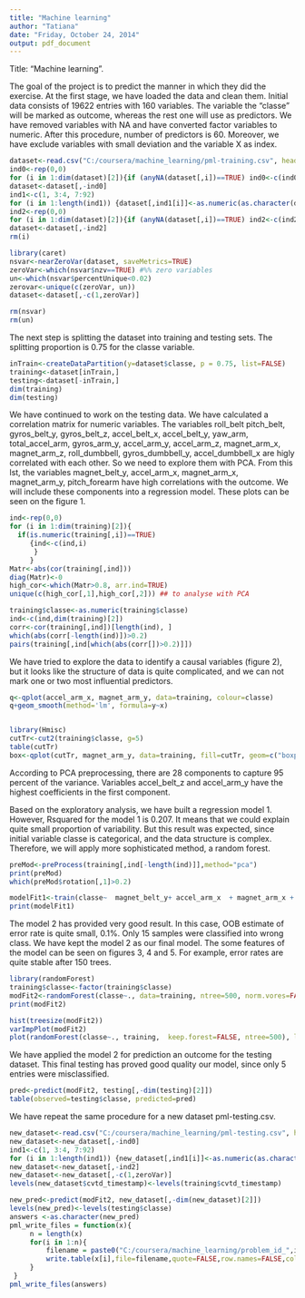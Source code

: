 ```yaml
---
title: "Machine learning"
author: "Tatiana"
date: "Friday, October 24, 2014"
output: pdf_document
---
```

Title: "Machine learning".


The goal of the project is to predict the manner in which they did the exercise.  At the first stage, we have loaded the data and clean them. Initial data consists of 19622 entries with 160 variables. The variable the "classe"  will be marked as outcome, whereas the rest one will use as predictors. We have removed variables with NA and have converted factor variables to numeric. After this procedure, number of predictors is 60. Moreover, we have exclude variables with small deviation and the variable X as index. 

```r
dataset<-read.csv("C:/coursera/machine_learning/pml-training.csv", header=TRUE)
ind0<-rep(0,0)
for (i in 1:dim(dataset)[2]){if (anyNA(dataset[,i])==TRUE) ind0<-c(ind0, i)}
dataset<-dataset[,-ind0]
ind1<-c(1, 3:4, 7:92)
for (i in 1:length(ind1)) {dataset[,ind1[i]]<-as.numeric(as.character(dataset[,ind1[i]]))}
ind2<-rep(0,0)
for (i in 1:dim(dataset)[2]){if (anyNA(dataset[,i])==TRUE) ind2<-c(ind2, i)}
dataset<-dataset[,-ind2]
rm(i)

library(caret)
nsvar<-nearZeroVar(dataset, saveMetrics=TRUE)
zeroVar<-which(nsvar$nzv==TRUE) #%% zero variables
un<-which(nsvar$percentUnique<0.02)
zerovar<-unique(c(zeroVar, un))
dataset<-dataset[,-c(1,zeroVar)]

rm(nsvar)
rm(un)
```

The next step is splitting the dataset into training and testing sets. The splitting proportion is 0.75 for the classe variable.

```r
inTrain<-createDataPartition(y=dataset$classe, p = 0.75, list=FALSE)
training<-dataset[inTrain,]
testing<-dataset[-inTrain,]
dim(training)
dim(testing)
```
We have continued to work on the testing data. We have calculated a correlation matrix for numeric variables. The variables roll_belt pitch_belt, gyros_belt_y, gyros_belt_z, accel_belt_x, accel_belt_y, yaw_arm, total_accel_arm, gyros_arm_y, accel_arm_y, accel_arm_z, magnet_arm_x, magnet_arm_z, roll_dumbbell, gyros_dumbbell_y, accel_dumbbell_x are higly correlated with each other. So we need to explore them with PCA. From this lst, the variables magnet_belt_y,   accel_arm_x,  magnet_arm_x,  magnet_arm_y, pitch_forearm have high correlations with the outcome. We will include these components into a regression model. These plots can be seen on the figure 1. 

```r
ind<-rep(0,0)
for (i in 1:dim(training)[2]){ 
  if(is.numeric(training[,i])==TRUE)
     {ind<-c(ind,i)
      }
     }
Matr<-abs(cor(training[,ind]))
diag(Matr)<-0
high_cor<-which(Matr>0.8, arr.ind=TRUE)
unique(c(high_cor[,1],high_cor[,2])) ## to analyse with PCA

training$classe<-as.numeric(training$classe)
ind<-c(ind,dim(training)[2])
corr<-cor(training[,ind])[length(ind), ]
which(abs(corr[-length(ind)])>0.2)
pairs(training[,ind[which(abs(corr[])>0.2)]])

```

We have tried to explore the data to identify a causal variables (figure 2), but it looks like the structure of data is quite complicated, and we can not mark one or two most influential predictors.
```r
q<-qplot(accel_arm_x, magnet_arm_y, data=training, colour=classe)
q+geom_smooth(method='lm', formula=y~x)


library(Hmisc)
cutTr<-cut2(training$classe, g=5)
table(cutTr)
box<-qplot(cutTr, magnet_arm_y, data=training, fill=cutTr, geom=c("boxplot"))
```

According to PCA preprocessing, there are 28 components to capture 95 percent of the variance. Variables accel_belt_z  and accel_arm_y have the highest coefficients in the first component.

Based on the exploratory analysis, we have built a regression model 1. However, Rsquared for the model 1 is 0.207. It means that we could explain quite small proportion of variability. But this result was expected, since initial variable classe is categorical, and the data structure is complex. Therefore, we will apply more sophisticated method, a random forest.
```r
preMod<-preProcess(training[,ind[-length(ind)]],method="pca")
print(preMod)
which(preMod$rotation[,1]>0.2)

modelFit1<-train(classe~  magnet_belt_y+ accel_arm_x  + magnet_arm_x +  magnet_arm_y + pitch_forearm, data=training, preProcess="pca", method="glm")
print(modelFit1)

```

The model 2 has provided very good result. In this case, OOB estimate of error rate is quite small, 0.1%. Only 15 samples were classified into wrong class. We have kept the model 2 as our final model. The some features of the model can be seen on figures 3, 4 and 5. For example, error rates are quite stable after 150 trees.

```r
library(randomForest)
training$classe<-factor(training$classe)
modFit2<-randomForest(classe~., data=training, ntree=500, norm.vores=FALSE)
print(modFit2)

hist(treesize(modFit2))
varImpPlot(modFit2)
plot(randomForest(classe~., training,  keep.forest=FALSE, ntree=500), log="y", main="Error rate")

```

We have applied the model 2 for prediction an outcome for the testing dataset. This final testing has proved good quality our model, since only 5 entries were misclassified. 

```r
pred<-predict(modFit2, testing[,-dim(testing)[2]])
table(observed=testing$classe, predicted=pred)
```

We have repeat the same procedure for a new dataset pml-testing.csv. 

```r
new_dataset<-read.csv("C:/coursera/machine_learning/pml-testing.csv", header=TRUE)
new_dataset<-new_dataset[,-ind0]
ind1<-c(1, 3:4, 7:92)
for (i in 1:length(ind1)) {new_dataset[,ind1[i]]<-as.numeric(as.character(new_dataset[,ind1[i]]))}
new_dataset<-new_dataset[,-ind2]
new_dataset<-new_dataset[,-c(1,zeroVar)]
levels(new_dataset$cvtd_timestamp)<-levels(training$cvtd_timestamp)

new_pred<-predict(modFit2, new_dataset[,-dim(new_dataset)[2]])
levels(new_pred)<-levels(testing$classe)
answers <-as.character(new_pred)
pml_write_files = function(x){
     n = length(x)
     for(i in 1:n){
         filename = paste0("C:/coursera/machine_learning/problem_id_",i,".txt")
         write.table(x[i],file=filename,quote=FALSE,row.names=FALSE,col.names=FALSE)
     }
 }
pml_write_files(answers)
```

